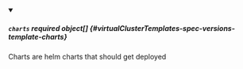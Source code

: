 


<details className="config-field" data-expandable="true" open>
<summary>

##### `charts` <span className="config-field-required" data-required="false">required</span> <span className="config-field-type">object[]</span> <span className="config-field-default"></span> <span className="config-field-enum"></span> {#virtualClusterTemplates-spec-versions-template-charts}

Charts are helm charts that should get deployed

</summary>

<PartialChartsreference />


</details>
